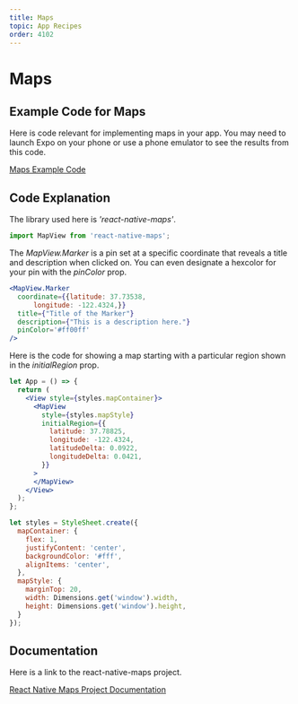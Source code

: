 ```yaml
---
title: Maps
topic: App Recipes
order: 4102
---
```


# Maps

## Example Code for Maps

Here is code relevant for implementing maps in your app. You may need to launch Expo on your phone or use a phone emulator to see the results from this code.

<a href='https://snack.expo.io/@jeremyjgyoung/map-example' target='_blank' class="mdxLink">
    Maps Example Code
</a>

## Code Explanation

The library used here is *'react-native-maps'*.

```jsx
import MapView from 'react-native-maps';
```

The *MapView.Marker* is a pin set at a specific coordinate that reveals a title and description when clicked on. You can even designate a hexcolor for your pin with the *pinColor* prop.

```jsx
<MapView.Marker
  coordinate={{latitude: 37.73538,
      longitude: -122.4324,}}
  title={"Title of the Marker"}
  description={"This is a description here."}
  pinColor='#ff00ff'
/>
```

Here is the code for showing a map starting with a particular region shown in the *initialRegion* prop.

```jsx
let App = () => {
  return (
    <View style={styles.mapContainer}>
      <MapView
        style={styles.mapStyle}
        initialRegion={{
          latitude: 37.78825,
          longitude: -122.4324,
          latitudeDelta: 0.0922,
          longitudeDelta: 0.0421,
        }}
      >
      </MapView>
    </View>
  );
};

let styles = StyleSheet.create({
  mapContainer: {
    flex: 1,
    justifyContent: 'center',
    backgroundColor: '#fff',
    alignItems: 'center',
  },
  mapStyle: { 
    marginTop: 20, 
    width: Dimensions.get('window').width,
    height: Dimensions.get('window').height,
  }
});
```

## Documentation

Here is a link to the react-native-maps project.

<a href='https://github.com/react-native-maps/react-native-maps' target='_blank' class="mdxLink">
    React Native Maps Project Documentation
</a>